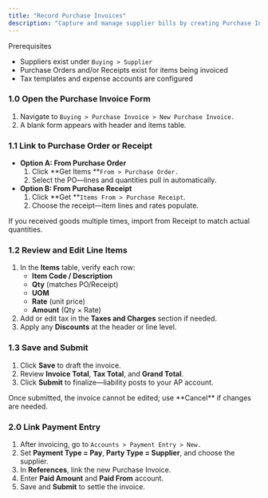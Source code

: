```yaml
---
title: "Record Purchase Invoices"
description: "Capture and manage supplier bills by creating Purchase Invoices in the CGIC App—ensuring accurate liability tracking, tax calculation, and seamless integration with Payments and Financial Reports."
---
```


<Info>
  Prerequisites

  - Suppliers exist under `Buying > Supplier`
  - Purchase Orders and/or Receipts exist for items being invoiced
  - Tax templates and expense accounts are configured
</Info>

### 1.0 Open the Purchase Invoice Form

1. Navigate to `Buying > Purchase Invoice > New Purchase Invoice. `
2. A blank form appears with header and items table.

### 1.1 Link to Purchase Order or Receipt

- **Option A: From Purchase Order**
  1. Click \*\*Get Items \*\*`From > Purchase Order.`
  2. Select the PO—lines and quantities pull in automatically.
- **Option B: From Purchase Receipt**
  1. Click \*\*Get \*\*`Items From > Purchase Receipt`.
  2. Choose the receipt—item lines and rates populate.

<Note>
  If you received goods multiple times, import from Receipt to match actual quantities.
</Note>

### 1.2 Review and Edit Line Items

1. In the **Items** table, verify each row:
   - **Item Code / Description**
   - **Qty** (matches PO/Receipt)
   - **UOM**
   - **Rate** (unit price)
   - **Amount** (Qty × Rate)
2. Add or edit tax in the **Taxes and Charges** section if needed.
3. Apply any **Discounts** at the header or line level.

### 1.3 Save and Submit

1. Click **Save** to draft the invoice.
2. Review **Invoice Total**, **Tax Total**, and **Grand Total**.
3. Click **Submit** to finalize—liability posts to your AP account.

<Note>
  Once submitted, the invoice cannot be edited; use **Cancel** if changes are needed.
</Note>

### 2.0 Link Payment Entry

1. After invoicing, go to `Accounts > Payment Entry > New.`
2. Set **Payment Type = Pay**, **Party Type = Supplier**, and choose the supplier.
3. In **References**, link the new Purchase Invoice.
4. Enter **Paid Amount** and **Paid From** account.
5. Save and **Submit** to settle the invoice.